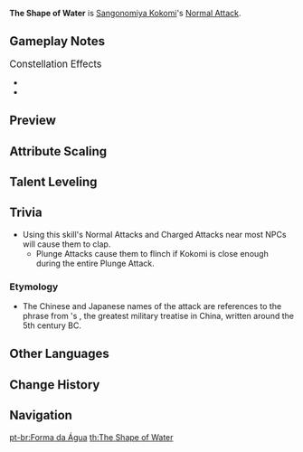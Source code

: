 {{Talent Infobox
|character     = Sangonomiya Kokomi
|type          = Normal Attack
|image         = Talent The Shape of Water.png
|info          = '''Normal Attack'''<br />Performs up to 3 consecutive attacks that take the form of swimming fish, dealing {{Color|Hydro DMG}}.<br /><br />'''Charged Attack'''<br />Consumes a certain amount of Stamina to deal {{Color|[[AoE]] Hydro DMG}} after a short casting time.<br /><br />'''Plunging Attack'''<br />Gathering the might of Hydro, Kokomi plunges towards the ground from mid-air, damaging all opponents in her path. Deals {{Color|AoE Hydro DMG}} upon impact with the ground.
|hit1          = 63-130%
|hit2          = 62-117%
|hit3          = 94-179%
|charged       = 148-282%
|chargedStamina=50
|plunge        = 57-120%
|plungeLow     = 114-240%
|plungeHigh    = 142-300%
|scale_att1    = ATK
}}
'''The Shape of Water''' is [[Sangonomiya Kokomi]]'s [[Normal Attack]].

==Gameplay Notes==
;<big>Constellation Effects</big>
*{{TalentNote|constellation|1|At Water's Edge}}
*{{TalentNote|constellation|4|The Moon Overlooks the Waters}}

==Preview==
{{Preview
|file1    = The Shape of Water Normal Preview
|caption1 = Normal Attack

|file2    = The Shape of Water Charged Preview
|caption2 = Charged Attack

|file3    = The Shape of Water Plunge Preview
|caption3 = Plunge Attack
}}
{{clr}}

==Attribute Scaling==
{{Talent Scaling
|talentType=Normal Attack
|levels=11
|order=hit1,hit2,hit3,charged_title,charged,stamina,plunge_title,plunge,plungelow,plungehigh
|titles=1-Hit DMG (%),2-Hit DMG (%),3-Hit DMG (%),Charged Attack,Charged Attack DMG (%),Charged Attack Stamina Cost,Plunging Attack,Plunge DMG (%),Low Plunge DMG (%),High Plunge DMG (%)
|hit1_1=68.38
|hit1_2=73.5
|hit1_3=78.63
|hit1_4=85.47
|hit1_5=90.6
|hit1_6=95.73
|hit1_7=102.56
|hit1_8=109.4
|hit1_9=116.24
|hit1_10=123.08
|hit1_11=129.91
|hit2_1=61.54
|hit2_2=66.15
|hit2_3=70.77
|hit2_4=76.92
|hit2_5=81.54
|hit2_6=86.15
|hit2_7=92.31
|hit2_8=98.46
|hit2_9=104.62
|hit2_10=110.77
|hit2_11=116.92
|hit3_1=94.31
|hit3_2=101.38
|hit3_3=108.45
|hit3_4=117.88
|hit3_5=124.95
|hit3_6=132.03
|hit3_7=141.46
|hit3_8=150.89
|hit3_9=160.32
|hit3_10=169.75
|hit3_11=179.18
|charged_1=148.32
|charged_2=159.44
|charged_3=170.57
|charged_4=185.4
|charged_5=196.52
|charged_6=207.65
|charged_7=222.48
|charged_8=237.31
|charged_9=252.14
|charged_10=266.98
|charged_11=281.81
|stamina=50
|plunge_1=56.83
|plunge_2=61.45
|plunge_3=66.08
|plunge_4=72.69
|plunge_5=77.31
|plunge_6=82.6
|plunge_7=89.87
|plunge_8=97.14
|plunge_9=104.41
|plunge_10=112.34
|plunge_11=120.27
|plungelow_1=113.63
|plungelow_2=122.88
|plungelow_3=132.13
|plungelow_4=145.35
|plungelow_5=154.59
|plungelow_6=165.17
|plungelow_7=179.7
|plungelow_8=194.23
|plungelow_9=208.77
|plungelow_10=224.62
|plungelow_11=240.48
|plungehigh_1=141.93
|plungehigh_2=153.49
|plungehigh_3=165.04
|plungehigh_4=181.54
|plungehigh_5=193.1
|plungehigh_6=206.3
|plungehigh_7=224.45
|plungehigh_8=242.61
|plungehigh_9=260.76
|plungehigh_10=280.57
|plungehigh_11=300.37
}}

==Talent Leveling==
{{Talent Upgrade|Sangonomiya Kokomi}}

==Trivia==
* Using this skill's Normal Attacks and Charged Attacks near most NPCs will cause them to clap.
** Plunge Attacks cause them to flinch if Kokomi is close enough during the entire Plunge Attack.
===Etymology===
*The Chinese and Japanese names of the attack {{Lang|zh=水有常形|zh_rm=Shuǐ Yǒu Cháng Xíng|zh_tl=Water Has a Constant Shape|ja=水の常形|ja_rm=Mizu no Joukei|ja_tl=The Constant Shape of Water|sort=zh,ja}} are references to the phrase {{Lang|"water has no constant shape"|zh=水无常形|zh_tl=shuǐ wú cháng xíng}} from {{w|Sun Tzu}}'s ''{{w|The Art of War}}'', the greatest military treatise in China, written around the 5th century BC.

==Other Languages==
{{Other Languages
|en      = The Shape of Water
|zhs     = 水有常形
|zhs_rm  = Shuǐ Yǒu Cháng Xíng
|zht     = 水有常形
|zht_rm  = Shuǐ Yǒu Cháng Xíng
|zh_tl   = Water Has a Constant Shape
|ja      = 水の常形
|ja_rm   = Mizu no Joukei
|ja_tl   = The Constant Shape of Water
|ko      = 물의 형태
|ko_rm   = Mul-ui Hyeongtae
|ko_tl   = The Shape of Water
|es      = La forma del agua
|es_tl   = The Shape of Water
|fr      = Forme de l'eau
|fr_tl   = Shape of Water
|ru      = Форма воды
|ru_tl   = 
|th      = The Shape of Water
|vi      = Hình Dạng Nước Trong
|vi_tl   = 
|de      = Form des Wassers
|de_tl   = Shape of Water
|id      = The Shape of Water
|pt      = Forma da Água
|pt_tl   = Shape of Water
}}

==Change History==
{{Change History|2.1}}

==Navigation==
{{Talent Navbox|Sangonomiya Kokomi}}

[[pt-br:Forma da Água]]
[[th:The Shape of Water]]